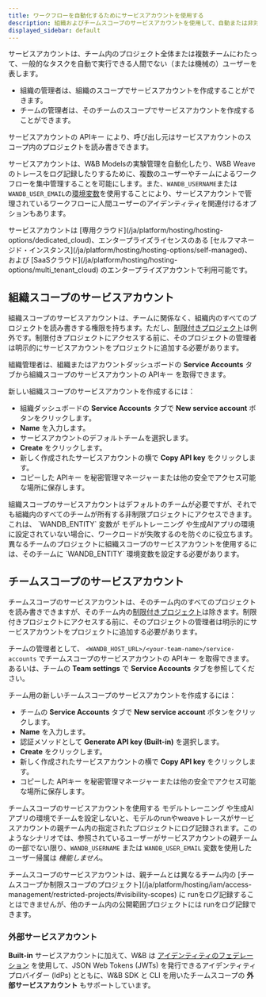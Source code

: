 ```yaml
---
title: ワークフローを自動化するためにサービスアカウントを使用する
description: 組織およびチームスコープのサービスアカウントを使用して、自動または非対話型のワークフローを管理する
displayed_sidebar: default
---
```


サービスアカウントは、チーム内のプロジェクト全体または複数チームにわたって、一般的なタスクを自動で実行できる人間でない（または機械の）ユーザーを表します。

- 組織の管理者は、組織のスコープでサービスアカウントを作成することができます。
- チームの管理者は、そのチームのスコープでサービスアカウントを作成することができます。

サービスアカウントの APIキー により、呼び出し元はサービスアカウントのスコープ内のプロジェクトを読み書きできます。

サービスアカウントは、W&B Modelsの実験管理を自動化したり、W&B Weaveのトレースをログ記録したりするために、複数のユーザーやチームによるワークフローを集中管理することを可能にします。また、`WANDB_USERNAME`または`WANDB_USER_EMAIL`の[環境変数](/ja/models/track/environment-variables/)を使用することにより、サービスアカウントで管理されているワークフローに人間ユーザーのアイデンティティを関連付けるオプションもあります。

<Note>
サービスアカウントは [専用クラウド](/ja/platform/hosting/hosting-options/dedicated_cloud)、エンタープライズライセンスのある [セルフマネージド・インスタンス](/ja/platform/hosting/hosting-options/self-managed)、および [SaaSクラウド](/ja/platform/hosting/hosting-options/multi_tenant_cloud) のエンタープライズアカウントで利用可能です。
</Note>

## 組織スコープのサービスアカウント

組織スコープのサービスアカウントは、チームに関係なく、組織内のすべてのプロジェクトを読み書きする権限を持ちます。ただし、[制限付きプロジェクト](/ja/platform/hosting/iam/access-management/restricted-projects/#visibility-scopes)は例外です。制限付きプロジェクトにアクセスする前に、そのプロジェクトの管理者は明示的にサービスアカウントをプロジェクトに追加する必要があります。

組織管理者は、組織またはアカウントダッシュボードの **Service Accounts** タブから組織スコープのサービスアカウントの APIキー を取得できます。

新しい組織スコープのサービスアカウントを作成するには：

* 組織ダッシュボードの **Service Accounts** タブで **New service account** ボタンをクリックします。
* **Name** を入力します。
* サービスアカウントのデフォルトチームを選択します。
* **Create** をクリックします。
* 新しく作成されたサービスアカウントの横で **Copy API key** をクリックします。
* コピーした APIキー を秘密管理マネージャーまたは他の安全でアクセス可能な場所に保存します。

<Note>
組織スコープのサービスアカウントはデフォルトのチームが必要ですが、それでも組織内のすべてのチームが所有する非制限プロジェクトにアクセスできます。これは、 `WANDB_ENTITY` 変数が モデルトレーニング や生成AIアプリの環境に設定されていない場合に、ワークロードが失敗するのを防ぐのに役立ちます。異なるチームのプロジェクトに組織スコープのサービスアカウントを使用するには、そのチームに `WANDB_ENTITY` 環境変数を設定する必要があります。
</Note>

## チームスコープのサービスアカウント

チームスコープのサービスアカウントは、そのチーム内のすべてのプロジェクトを読み書きできますが、そのチーム内の[制限付きプロジェクト](/ja/platform/hosting/iam/access-management/restricted-projects/#visibility-scopes)は除きます。制限付きプロジェクトにアクセスする前に、そのプロジェクトの管理者は明示的にサービスアカウントをプロジェクトに追加する必要があります。

チームの管理者として、 `<WANDB_HOST_URL>/<your-team-name>/service-accounts` でチームスコープのサービスアカウントの APIキー を取得できます。あるいは、チームの **Team settings** で **Service Accounts** タブを参照してください。

チーム用の新しいチームスコープのサービスアカウントを作成するには：

* チームの **Service Accounts** タブで **New service account** ボタンをクリックします。
* **Name** を入力します。
* 認証メソッドとして **Generate API key (Built-in)** を選択します。
* **Create** をクリックします。
* 新しく作成されたサービスアカウントの横で **Copy API key** をクリックします。
* コピーした APIキー を秘密管理マネージャーまたは他の安全でアクセス可能な場所に保存します。

チームスコープのサービスアカウントを使用する モデルトレーニング や生成AIアプリの環境でチームを設定しないと、モデルのrunやweaveトレースがサービスアカウントの親チーム内の指定されたプロジェクトにログ記録されます。このようなシナリオでは、参照されているユーザーがサービスアカウントの親チームの一部でない限り、`WANDB_USERNAME` または `WANDB_USER_EMAIL` 変数を使用したユーザー帰属は _機能しません_。

<Warning>
チームスコープのサービスアカウントは、親チームとは異なるチーム内の [チームスコープか制限スコープのプロジェクト](/ja/platform/hosting/iam/access-management/restricted-projects/#visibility-scopes) に runをログ記録することはできませんが、他のチーム内の公開範囲プロジェクトには runをログ記録できます。
</Warning>

### 外部サービスアカウント

**Built-in** サービスアカウントに加えて、W&B は [アイデンティティのフェデレーション](/ja/platform/hosting/iam/identity_federation/#external-service-accounts) を使用して、JSON Web Tokens (JWTs) を発行できるアイデンティティプロバイダー (IdPs) とともに、W&B SDK と CLI を用いたチームスコープの **外部サービスアカウント** もサポートしています。